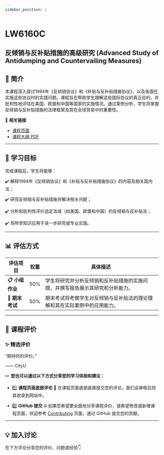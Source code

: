 ```yaml
---
sidebar_position: 1
---
```


# LW6160C
## 反倾销与反补贴措施的高级研究 (Advanced Study of Antidumping and Countervailing Measures)

## **📘 简介**
本课程深入探讨1994年《反倾销协议》和《补贴与反补贴措施协议》，以及各国在实施这些协议时的实践问题。课程旨在帮助学生理解这些国际协议的真正目的，并批判性地评估在美国、欧盟和中国等国家的实施情况。通过案例分析，学生将掌握反倾销与反补贴措施的法律框架及其在全球贸易中的重要性。

🔗 **相关链接**
- [课程页面](https://www.cityu.edu.hk/catalogue/pg/202425/course/LW6160C.htm)
- [课程大纲 PDF](https://www.cityu.edu.hk/catalogue/pg/202425/course/LW6160C.pdf)

---

## **🎯 学习目标**

完成课程后，学生将能够：

✔️ 解释1994年《反倾销协议》和《补贴与反补贴措施协议》的内容及相关国内法；

✔️ 研究反倾销与反补贴措施并解决相关问题；

✔️ 分析和批判性评价选定法域（如美国、欧盟和中国）的反倾销与反补贴法；

✔️ 将所学知识应用于进一步研究或专业实践。

---

## **📊 评估方式**

| **评估项目**          | **权重** | **具体描述**                                                                                       |
|----------------------|---------|---------------------------------------------------------------------------------------------------|
| **📋 小组作业**       | 50%     | 学生将研究并分析反倾销和反补贴措施的实施问题，并撰写报告展示其研究和分析能力。                    |
| **📂 期末考试**       | 50%     | 期末考试将考察学生对反倾销与反补贴法的理论理解和其在实际案例中的应用能力。                      |

---

## **💬 课程评价**

### ✨ **精选评价**
<div className={commentStyles.commentBox}>
    <p className={commentStyles.commentText}>
        “期待你的评价。”
    </p>
    <p className={commentStyles.commentAuthor}>—— CityU</p>
</div>

✏️ **您也可以通过以下方式分享您的学习体验和建议：**

- 1️⃣ **课程页面底部评论**
💬 在课程页面底部直接提交您的评论，我们会审核后将其收录到网站中。

- 2️⃣ **GitHub 提交**
🌐 如果您希望更全面地分享课程评价，或希望修改或新增课程页面，欢迎参考 [Contributing](/contributing) 页面，通过 GitHub 提交您的贡献。

---

## **💡 加入讨论**

在下方评论分享您的评价、问题或经验👇
<Utterances />